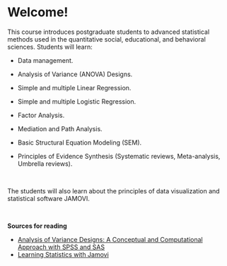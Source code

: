 # Welcome! {.unnumbered}

This course introduces postgraduate students to advanced statistical methods used in the quantitative social, educational, and behavioral sciences. Students will learn:

-   Data management.

-   Analysis of Variance (ANOVA) Designs.

-   Simple and multiple Linear Regression.

-   Simple and multiple Logistic Regression.

-   Factor Analysis.

-   Mediation and Path Analysis.

-   Basic Structural Equation Modeling (SEM).

-   Principles of Evidence Synthesis (Systematic reviews, Meta-analysis, Umbrella reviews).

 

The students will also learn about the principles of data visualization and statistical software JAMOVI.

     

**Sources for reading**

-   [Analysis of Variance Designs: A Conceptual and Computational Approach with SPSS and SAS](https://www.cambridge.org/highereducation/books/analysis-of-variance-designs/5500246DE031763B7D439A162FA97DF5#overview)
-   [Learning Statistics with Jamovi](https://davidfoxcroft.github.io/lsj-book/)
